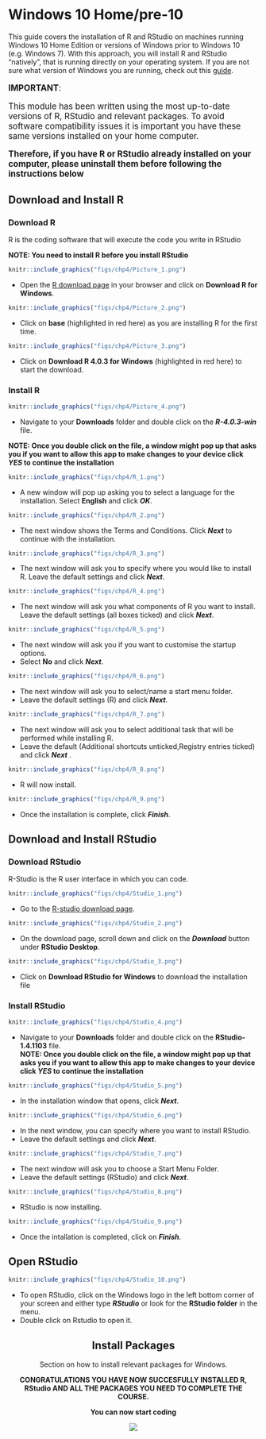 # Windows 10 Home/pre-10 {#otherWin .unnumbered}

This guide covers the installation of R and RStudio on machines running Windows 10 Home Edition or versions of Windows prior to Windows 10 (e.g. Windows 7). With this approach, you will install R and RStudio "natively", that is running directly on your operating system. If you are not sure what version of Windows you are running, check out this [guide](#windows-version).

<div class="alert alert-danger" style="font-size:120%">
<b>IMPORTANT</b>: <br>
    
This module has been written using the most up-to-date versions of R, RStudio and relevant packages. To avoid software compatibility issues it is important you have these same versions installed on your home computer.

**Therefore, if you have R or RStudio already installed on your computer, please uninstall them before following the instructions below**
    
</div>


## Download and Install R  {.unlisted .unnumbered}

### Download R  {.unlisted .unnumbered}

R is the coding software that will execute the code you write in RStudio

**NOTE: You need to install R before you install RStudio**


```r
knitr::include_graphics("figs/chp4/Picture_1.png")
```

-  Open the [R download page](https://cran.rstudio.com/) in your browser and click on **Download R for Windows**.  

```r
knitr::include_graphics("figs/chp4/Picture_2.png")
```

-  Click on **base** (highlighted in red here) as you are installing R for the first time. 

```r
knitr::include_graphics("figs/chp4/Picture_3.png")
```

-  Click on **Download R 4.0.3 for Windows** (highlighted in red here) to start the download. 

### Install R {.unlisted .unnumbered}

```r
knitr::include_graphics("figs/chp4/Picture_4.png")
```

-	Navigate to your **Downloads** folder and double click on the **_R-4.0.3-win_** file.

**NOTE: Once you double click on the file, a window might pop up that asks you if you want to allow this app to make changes to your device click _YES_ to continue the installation**

```r
knitr::include_graphics("figs/chp4/R_1.png")
```

-	A new window will pop up asking you to select a language for the installation. Select **English** and click **_OK_**.

```r
knitr::include_graphics("figs/chp4/R_2.png")
```

-	The next window shows the Terms and Conditions. Click **_Next_** to continue with the installation. 

```r
knitr::include_graphics("figs/chp4/R_3.png")
```

-	The next window will ask you to specify where you would like to install R. Leave the default settings and click **_Next_**. 

```r
knitr::include_graphics("figs/chp4/R_4.png")
```

-	The next window will ask you what components of R you want to install. Leave the default settings (all boxes ticked) and click **_Next_**. 


```r
knitr::include_graphics("figs/chp4/R_5.png")
```

-	The next window will ask you if you want to customise the startup options.
- Select **No** and click **_Next_**.  

```r
knitr::include_graphics("figs/chp4/R_6.png")
```

-	The next window will ask you to select/name a start menu folder.
- Leave the default settings (R) and click **_Next_**.  

```r
knitr::include_graphics("figs/chp4/R_7.png")
```

-	The next window will ask you to select additional task that will be performed while installing R.
- Leave the default (Additional shortcuts unticked,Registry entries ticked) and click **_Next_** .

```r
knitr::include_graphics("figs/chp4/R_8.png")
```

-	R will now install.

```r
knitr::include_graphics("figs/chp4/R_9.png")
```

-	Once the installation is complete, click **_Finish_**. 




## Download and Install RStudio  {.unlisted .unnumbered}

### Download RStudio  {.unlisted .unnumbered}

R-Studio is the R user interface in which you can code. 

```r
knitr::include_graphics("figs/chp4/Studio_1.png")
```

- Go to the [R-studio download page](https://rstudio.com/products/rstudio/download/).

```r
knitr::include_graphics("figs/chp4/Studio_2.png")
```

- On the download page, scroll down and click on the **_Download_** button under **RStudio Desktop**. 


```r
knitr::include_graphics("figs/chp4/Studio_3.png")
```

- Click on **Download RStudio for Windows** to download the installation file 

### Install RStudio  {.unlisted .unnumbered}

```r
knitr::include_graphics("figs/chp4/Studio_4.png")
```

-	Navigate to your **Downloads** folder and double click on the **RStudio-1.4.1103** file.  
**NOTE: Once you double click on the file, a window might pop up that asks you if you want to allow this app to make changes to your device click _YES_ to continue the installation**

```r
knitr::include_graphics("figs/chp4/Studio_5.png")
```

-	In the installation window that opens, click **_Next_**.

```r
knitr::include_graphics("figs/chp4/Studio_6.png")
```

- In the next window, you can specify where you want to install RStudio.
- Leave the default settings and click **_Next_**. 


```r
knitr::include_graphics("figs/chp4/Studio_7.png")
```

-	The next window will ask you to choose a Start Menu Folder.
- Leave the default settings (RStudio) and click **_Next_**.


```r
knitr::include_graphics("figs/chp4/Studio_8.png")
```

-	RStudio is now installing. 


```r
knitr::include_graphics("figs/chp4/Studio_9.png")
```

-	Once the intallation is completed, click on **_Finish_**.

## Open RStudio  {.unlisted .unnumbered}
```r
knitr::include_graphics("figs/chp4/Studio_10.png")
```

- To open RStudio, click on the Windows logo in the left bottom corner of your screen and either type **_RStudio_** or look for the **RStudio folder** in the menu. 
- Double click on Rstudio to open it. 

<center>

## Install Packages  {.unlisted .unnumbered}

Section on how to install relevant packages for Windows.


**CONGRATULATIONS YOU HAVE NOW SUCCESFULLY INSTALLED R, RStudio AND ALL THE PACKAGES YOU NEED TO COMPLETE THE COURSE.**

**You can now start coding**


![](https://media.giphy.com/media/PiQejEf31116URju4V/giphy.gif)


